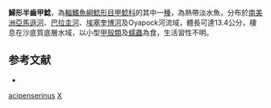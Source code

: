 {{Speciesbox
| taxon = Hemiodontichthys acipenserinus
| binomial_authority = [[Kner|Kner]], 1853
| status = NE
| status_system = IUCN3.1
| synonyms = *'' Hemiodon acipenserinus '',Kner, 1853 
}}

'''鱘形半齒甲鯰'''，為[[輻鰭魚綱|輻鰭魚綱]][[鯰形目|鯰形目]][[甲鯰科|甲鯰科]]的其中一[[種|種]]，為熱帶淡水魚，分布於[[南美洲|南美洲]][[亞馬遜河|亞馬遜河]]、[[巴拉圭河|巴拉圭河]]、[[埃塞奎博河|埃塞奎博河]]及Oyapock河流域，體長可達13.4公分，棲息在沙底質底層水域，以小型[[甲殼類|甲殼類]]及[[蠕蟲|蠕蟲]]為食，生活習性不明。
==参考文献==
*{{FishBase_species|genus=Hemiodontichthys|species=acipenserinus|year=2014|month=11}}

{{taxonbar}}

[[Category:半齒甲鯰屬|acipenserinus]]
[[Category:_1853年描述的鱼类|X]]